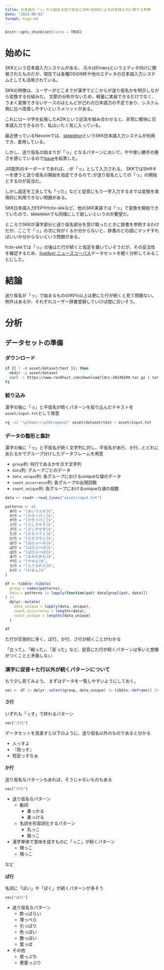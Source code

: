 ```yaml
---
title: 日本語の「っ」から始まる送り仮名とSKK+AZUKによる日本語入力に関する考察
date: "2023-08-01"
format: hugo-md
---
```


```r
knitr::opts_chunk$set(cache = TRUE)
```

# 始めに

SKKという日本語入力システムがある。
元々はEmacsというエディタ向けに開発されたものだが、現在では各種OSのIMEや他のエディタの日本語入力システムとしても活用されている。

SKKの特徴は、ユーザーがどこまでが漢字でどこからが送り仮名かを明示しながら変換する仕組みだ。
文節の分析がないため、軽量に実装できるだけでなく、うまく変換できないケースのほとんどが己れの日本語力の不足であり、システム側に比べ改善しやすいというメリットがある。

これにローマ字を拡張したAZIKという記法を組み合わせると、非常に軽快に日本語入力できるので、私はいたく気に入っている。

最近使っているNeovimでは、[skkeleton](https://github.com/vim-skk/skkeleton)というSKK日本語入力システムが利用でき、愛用している。

しかし、送り仮名の始まりが「っ」となるパターンにおいて、やや使い勝手の悪さを感じているので[Issue](https://github.com/vim-skk/skkeleton/issues/138)を起票した。

JIS配列のキーボードであれば、`:`が「っ」として入力される。
SKKではShiftキーを使うと送り仮名の開始を指定できるので`;`が送り仮名としての「っ」の開始とするのが妥当だ。

しかし設定を工夫しても「った」などと促音にもう一字入力するまでは変換を実用的に利用できない問題がある。

SKK日本語入力FEPやfcitx-skkなど、他のSKK実装では「っ」で変換を開始できていたので、skkeletonでも同様にして欲しいというのが要望だ。

ところでSKKが漢字部分と送り仮名部分を受け取ったときに辞書を参照するわけだが、ここで「っ」の次に何がくるか分からないと、辞書のどの語にマッチすればいいか分からないという問題がある。

fcitx-skkでは「っ」の後はた行が続くと仮定を置いていそうだが、その妥当性を確認するため、[livedoor ニュースコーパス](https://www.rondhuit.com/download.html)データセットを軽く分析してみることにした。

# 結論

送り仮名が「っ」で始まるものの90％以上は更にた行が続くと見て問題ない。
例外はあるが、それぞれユーザー辞書登録していけば間に合いそう。

# 分析

## データセットの準備

### ダウンロード

```bash
if [[ ! -d asset/dataset/text ]]; then
  mkdir -p asset/dataset
  curl -L https://www.rondhuit.com/download/ldcc-20140209.tar.gz | tar -xz -C asset/dataset
fi
```

### 絞り込み

漢字の後に「っ」と平仮名が続くパターンを絞り込んだテキストを`asset/input.txt`として用意

```bash
rg -oI "\p{Han}っ\p{Hiragana}" asset/dataset/text > asset/input.txt
```

### データの整形と集計

漢字の後に「っ」と平仮名が続く文字列に対し、平仮名があ行、か行...とどれにあたるかでグループ分けしたデータフレームを用意

- `group`列: 何行であるかを示す文字列
- `data`列: グループごとのデータ
- `data_unique`列: 各グループにおけるuniqueな値のデータ
- `count_occurrence`列: 各グループの出現回数
- `count_unique`列: 各グループにおけるuniqueな値の個数

```r
data <- readr::read_lines("asset/input.txt")

patterns <- c(
  あ行 = "[あいうえお]$",
  か行 = "[かきくけこ]$",
  が行 = "[がぎぐげご]$",
  さ行 = "[さしすせそ]$",
  ざ行 = "[ざじずぜぞ]$",
  た行 = "[たちつてと]$",
  だ行 = "[だぢづでど]$",
  は行 = "[はひふへほ]$",
  ば行 = "[ばびぶべぼ]$",
  ぱ行 = "[ぱぴぷぺぽ]$",
  ま行 = "[まみむめも]$",
  や行 = "[やゆよ]$",
  ら行 = "[らりるれろ]$",
  わ行 = "[わをん]$"
)

df <- tibble::tibble(
  group = names(patterns),
  data = patterns |> lapply(function(pat) data[grepl(pat, data)])
) |>
  dplyr::mutate(
    data_unique = lapply(data, unique),
    count_occurrence = lengths(data),
    count_unique = lengths(data_unique)
  )

df
```

た行が圧倒的に多く、ぱ行、か行、さ行が続くことがわかる

「立って」、「戦った」、「反った」など、促音にた行が続くパターンは多いと想像がつくことと矛盾しない

### 漢字に促音＋た行以外が続くパターンについて

もう少し見てみよう。
まずはデータを一覧しやすいようにしておく。

```r
vec <- df |> dplyr::select(group, data_unique) |> tibble::deframe() |> lapply(sort)
```

#### さ行

いずれも「っす」で終わるパターン

```r
vec["さ行"]
```

データセットを見直すと以下のように、送り仮名以外のものであると分かる

- 人っすよ
- 『雨っす』
- 短足っすなぁ

#### か行

送り仮名なパターンもあれば、そうじゃないものもある

```r
vec["か行"]
```

- 送り仮名なパターン
  - 動詞
    - 乗っかる
    - 乗っける
  - 名詞を形容詞化するパターン
    - 丸っこ
    - 脂っこ
- 漢字単体で意味を成すものに「っこ」が続くパターン
  - 甥っこ
  - 隅っこ

など

#### ぱ行

名詞に「ぽい」や「ぽく」が続くパターンが多そう

```r
vec["ぱ行"]
```

- 送り仮名なパターン
  - 酔っぱらい
  - 薄っぺら
  - 引っぱり
  - 色っぽい
  - 艶っぽい
  - 葉っぱ
- その他
  - 崖っぷち
  - 悪童っぷり
